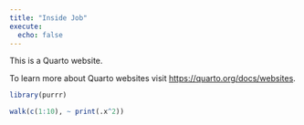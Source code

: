 ```yaml
---
title: "Inside Job"
execute:
  echo: false
---
```


This is a Quarto website.

To learn more about Quarto websites visit <https://quarto.org/docs/websites>.

```r

library(purrr)

```

```r

walk(c(1:10), ~ print(.x^2))

```
